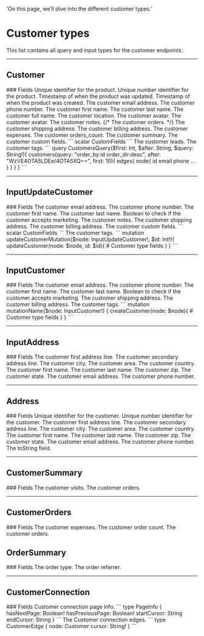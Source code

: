   'On this page, we’ll dive into the different customer types.'

# Customer types
This list contains all query and input types for the customer endpoints.

---

## Customer

<Row>
  <Col>
		### Fields
		<Properties> 
			<Property name="id" type="ID!">
				Unique identifier for the product.
			</Property>
			<Property name="_id" type="Int!">
				Unique number identifier for the product.
			</Property>
			<Property name="updated_at" label="TimeStamp!" route='/other#timestamp'>
				Timestamp of when the product was updated.
			</Property>
			<Property name="created_at" label="TimeStamp!" route='/other#timestamp'>
				Timestamp of when the product was created.
			</Property>
			<Property name="email" type="Email!">
				The customer email address.
			</Property>
			<Property name="phone" type="String!">
				The customer phone number.
			</Property>
			<Property name="first_name" type="String!">
				The customer first name.
			</Property>
			<Property name="last_name" type="String!">
				The customer last name.
			</Property>
			<Property name="full_name" type="String!">
				The customer full name.
			</Property>
			<Property name="location" type="String">
				The customer location.
			</Property>
			<Property name="avatar" type="String!">
				The customer avatar.
			</Property>
			<Property name="accepts_marketing" type="Boolean!">
				The customer avatar.
			</Property>
			<Property name="notes" type="String">
				The customer notes.
			</Property>
			{/* <Property name="orders" label="[Order!]!" route="/orders/types#order">
				The customer orders.
			</Property> */}
			<Property name="shipping_address" label="Address" route="/customers/types#address">
				The customer shipping address.
			</Property>
			<Property name="billing_address" label="Address" route="/customers/types#address">
				The customer billing address.
			</Property>
			<Property name="expenses" type="Float!">
				The customer expenses.
			</Property>
			<Property name="orders_count" type="Int!">
				The customer orders_count.
			</Property>
			<Property name="summary" label="CustomerSummary!" route="/customers/types#customer-summary">
				The customer summary.
			</Property>
			<Property name="custom" type="CustomFields">
				The customer custom fields.
				```
				scalar CustomFields
				```
			</Property>
			<Property name="leads" type="[Lead!]!">
				The customer leads.
			</Property>
			<Property name="tags" type="[String!]!">
				The customer tags.
			</Property>
		</Properties>
  </Col>
  <Col sticky>
    <CodeGroup title="Request" tag="POST" label="https://api.lightfunnels.com/v2">
			```
			query CustomersQuery($first: Int, $after: String, $query: String!){
				customers(query: "order_by:id order_dir:desc", after: "WzVE4OTA5LDEe/4OTA5XQ==", first: 10){
					edges{
						node{
							id
							email
							phone
							...
						}
					}
				}
			}
			```
    </CodeGroup>
  </Col>
</Row>

---

## InputUpdateCustomer

<Row>
  <Col>
		### Fields
		<Properties> 
			<Property name="email" type="String">
				The customer email address.
			</Property>
			<Property name="phone" type="String">
				The customer phone number.
			</Property>
			<Property name="first_name" type="String">
				The customer first name.
			</Property>
			<Property name="last_name" type="String">
				The customer last name.
			</Property>
			<Property name="accepts_marketing" type="Boolean">
				Boolean to check if the customer accepts marketing.
			</Property>
			<Property name="notes" type="String">
				The customer notes.
			</Property>
			<Property name="shipping_address" label="InputAddress" route="/customers/types#input-address">
				The customer shipping address.
			</Property>
			<Property name="billing_address" label="InputAddress" route="/customers/types#input-address">
				The customer billing address.
			</Property>
			<Property name="custom" type="CustomFields">
				The customer custom fields.
				```
				scalar CustomFields
				```
			</Property>
			<Property name="tags" type="[String!]">
				The customer tags.
			</Property>
		</Properties>
  </Col>
  <Col sticky>
    <CodeGroup title="Request" tag="POST" label="https://api.lightfunnels.com/v2">
			```
			mutation updateCustomerMutation($node: InputUpdateCustomer!, $id: Int!){
				updateCustomer(node: $node, id: $id){
					# Customer type fields
				}
			}
			```
    </CodeGroup>
  </Col>
</Row>

---

## InputCustomer

<Row>
  <Col>
		### Fields
		<Properties> 
			<Property name="email" type="String!">
				The customer email address.
			</Property>
			<Property name="phone" type="String!">
				The customer phone number.
			</Property>
			<Property name="first_name" type="String!">
				The customer first name.
			</Property>
			<Property name="last_name" type="String!">
				The customer last name.
			</Property>
			<Property name="accepts_marketing" type="Boolean!">
				Boolean to check if the customer accepts marketing.
			</Property>
			<Property name="shipping_address" label="InputAddress" route="/customers/types#input-address">
				The customer shipping address.
			</Property>
			<Property name="billing_address" label="InputAddress" route="/customers/types#input-address">
				The customer billing address.
			</Property>
			<Property name="tags" type="[String!]!">
				The customer tags.
			</Property>
		</Properties>
  </Col>
  <Col sticky>
    <CodeGroup title="Request" tag="POST" label="https://api.lightfunnels.com/v2">
			```
			mutation mutationName($node: InputCustomer!) {
				createCustomer(node: $node){
					# Customer type fields
				}
			}
			```
    </CodeGroup>
  </Col>
</Row>

---

## InputAddress

<Row>
  <Col>
		### Fields
		<Properties> 
			<Property name="line1" type="String">
				The customer first address line.
			</Property>
			<Property name="line2" type="String">
				The customer secondary address line.
			</Property>
			<Property name="city" type="String">
				The customer city.
			</Property>
			<Property name="area" type="String">
				The customer area.
			</Property>
			<Property name="country" type="String">
				The customer country.
			</Property>
			<Property name="first_name" type="String">
				The customer first name.
			</Property>
			<Property name="last_name" type="String">
				The customer last name.
			</Property>
			<Property name="zip" type="String">
				The customer zip.
			</Property>
			<Property name="state" type="String">
				The customer state.
			</Property>
			<Property name="email" type="String">
				The customer email address.
			</Property>
			<Property name="phone" type="String">
				The customer phone number.
			</Property>
		</Properties>
  </Col>
</Row>

---

## Address

<Row>
  <Col>
		### Fields
		<Properties> 
			<Property name="id" type="ID!">
				Unique identifier for the customer.
			</Property>
			<Property name="_id" type="Int!">
				Unique number identifier for the customer.
			</Property>
			<Property name="line1" type="String!">
				The customer first address line.
			</Property>
			<Property name="line2" type="String!">
				The customer secondary address line.
			</Property>
			<Property name="city" type="String!">
				The customer city.
			</Property>
			<Property name="area" type="String!">
				The customer area.
			</Property>
			<Property name="country" type="String">
				The customer country.
			</Property>
			<Property name="first_name" type="String!">
				The customer first name.
			</Property>
			<Property name="last_name" type="String!">
				The customer last name.
			</Property>
			<Property name="zip" type="String!">
				The customer zip.
			</Property>
			<Property name="state" type="String!">
				The customer state.
			</Property>
			<Property name="email" type="String!">
				The customer email address.
			</Property>
			<Property name="phone" type="String!">
				The customer phone number.
			</Property>
			<Property name="toString" type="String!">
				The toString field.
			</Property>
		</Properties>
  </Col>
</Row>

---

## CustomerSummary

<Row>
  <Col>
		### Fields
		<Properties> 
			<Property name="visits" type="Int!">
				The customer visits.
			</Property>
			<Property name="orders" label='CustomerOrders!' type="/customers/types#customer-orders">
				The customer orders.
			</Property>
		</Properties>
  </Col>
</Row>

---

## CustomerOrders

<Row>
  <Col>
		### Fields
		<Properties> 
			<Property name="expenses" type="Float!">
				The customer expenses.
			</Property>
			<Property name="count" type="Int!">
				The customer order count.
			</Property>
			<Property name="list" type='[OrderSummary!]!' type="/orders/types#order-summary">
				The customer orders.
			</Property>
		</Properties>
  </Col>
</Row>

## OrderSummary

<Row>
  <Col>
		### Fields
		<Properties> 
			<Property name="order" label="Order!" route='/orders/types#order'>
				The order type.
			</Property>
			<Property name="referrer" type="String">
				The order referrer.
			</Property>
		</Properties>
  </Col>
</Row>

---

## CustomerConnection

<Row>
  <Col>
		### Fields
		<Properties> 
			<Property name="pageInfo" type="PageInfo!">
				Customer connection page info.
				```
				type PageInfo {
					hasNextPage: Boolean!
					hasPreviousPage: Boolean!
					startCursor: String
					endCursor: String
				}
				```
			</Property>
			<Property name="edges" type="[CustomerEdge]">
				The Customer connection edges.
				```
				type CustomerEdge {
					node: Customer
					cursor: String!
				}
				```
			</Property>
		</Properties>
  </Col>
</Row>